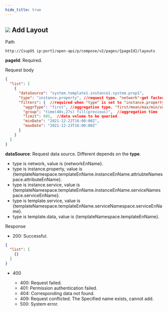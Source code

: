 ```yaml
---
hide_title: true
---
```


<div className='div'>
<div className='title'>

## ![](https://wordpressfreezonex.oss-accelerate.aliyuncs.com/openAPI/1.png) Add Layout


</div>
<div className='grid'>
<div className='leftCol'>Path</div>
<div className='rightCol'>

```
http://{supOS ip:port}/open-api/p/compose/v2/pages/{pageId}/layouts
```

**pageId**: Required.

</div>
<div className='leftCol'>Request body</div>
<div className='rightCol'>

```json
{
  "list": [
    {
      "dataSource": "system.template1.instance1.system.prop1",
      "type": "instance.property", //request type. "network"-get factory model tree/"instance.property"-get attribute history data/"instance.service"-execute entity instance service/"template.service"-execute form template service/"template.data"-get template instance data
      "filters": {  //required when "type" is set to "instance.property"
        "aggrType": "first", //aggregation type. "first/mean/max/min/sum"
        "group": "time(48s,27s) fill(previous)",  //aggregation time
        "limit": 601,  //data volume to be queried
        "minDate": "2021-12-22T16:00:00Z",
        "maxDate": "2021-12-23T16:00:00Z"
      }
    }
  ]
}
```
**dataSource**: Request data source. Different depends on the **type**. 
- type is network, value is {networkEnName}.
- type is instance.property, value is {templateNamespace.templateEnName.instanceEnName.attriubteNamespace.attributeEnName}.
- type is instance.service, value is {templateNamespace.templateEnName.instanceEnName.serviceNamespace.serviceEnName}.
- type is template.service, value is {templateNamespace.templateEnName.serviceNamespace.serviceEnName}.
- type is template.data, value is {templateNamespace.templateEnName}. 

</div>
<div className='leftCol'>Response</div>
<div className='rightCol'>

- 200: Successful.

```json
{
  "list": [
    {}
  ]
}
```
- 400

<ul>
<ul>
<li>400: Request failed.</li>
<li>401: Permission authentication failed.</li>
<li>404: Corresponding data not found.</li>
<li>409: Request conflicted. The Specified name exists, cannot add.</li>
<li>500: System error.</li>
</ul>
</ul>

</div>
</div>
</div>